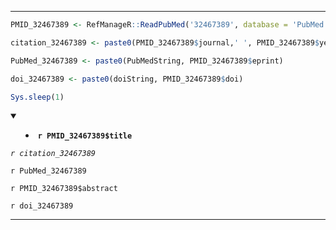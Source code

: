 

---

```r

PMID_32467389 <- RefManageR::ReadPubMed('32467389', database = 'PubMed')

citation_32467389 <- paste0(PMID_32467389$journal,' ', PMID_32467389$year, ' ', PMID_32467389$month,';', PMID_32467389$volume,'(', PMID_32467389$number,'):', PMID_32467389$pages)

PubMed_32467389 <- paste0(PubMedString, PMID_32467389$eprint)

doi_32467389 <- paste0(doiString, PMID_32467389$doi)

Sys.sleep(1)

```

<details open> <summary>
- **`r PMID_32467389$title`**
</summary> 

*`r citation_32467389`*

`r PubMed_32467389`

`r PMID_32467389$abstract`

`r doi_32467389`

</details>

---


